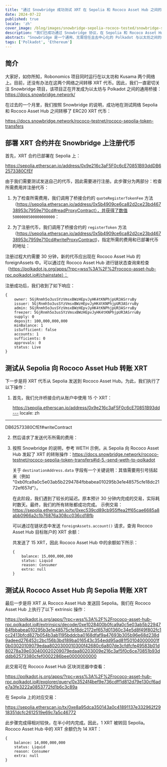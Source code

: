 ```yaml
---
title: "通过 Snowbridge 成功测试 XRT 在 Sepolia 和 Rococo Asset Hub 之间的转移"
date: 2024-07-22
published: true
locale: 'zh'
cover_image: /blog/images/snowbridge-sepolia-rococo-tested/snowbridge-sepolia-rococo-tested.png
description: "我们已成功通过 Snowbridge 协议，在 Sepolia 和 Rococo Asset Hub 网络之间转移 XRT 代币的测试。"
abstract: "Snowbridge 是一个通用、无需信任且去中心化的 Polkadot 与以太坊之间的桥接协议。"
tags: ['Polkadot', 'Ethereum']
---
```


## 简介

大家好，如你所知，Robonomics 项目同时运行在以太坊和 Kusama 两个网络上。目前，还没有办法在这两个网络之间转移 XRT 代币。因此，我们一直密切关注 Snowbridge 项目，该项目正在开发成为以太坊与 Polkadot 之间的通用桥接：https://docs.snowbridge.network/

在过去的一个月里，我们按照 Snowbridge 的说明，成功地在测试网络 Sepolia 和 Rococo Asset Hub 之间转移了 ERC20 XRT 代币：

https://docs.snowbridge.network/rococo-testnet/rococo-sepolia-token-transfers

## 部署 XRT 合约并在 Snowbridge 上注册代币

首先，XRT 合约已部署在 Sepolia 上：

https://sepolia.etherscan.io/address/0x9e216c3aF5F0c6cE70851B93ddDB62573380CfEf

由于我们需要测试发送自己的代币，因此需要进行注册。此步骤分为两部分：检查所需费用并注册代币：

1. 为了检查所需费用，我们调用了桥接合约的 `quoteRegisterTokenFee` 方法（https://sepolia.etherscan.io/address/0x5b4909ce6ca82d2ce23bd46738953c7959e710cd#readProxyContract），并获得了数值 `5000000500000000000`：
<RbImage zoom src="/blog/images/snowbridge-sepolia-rococo-tested/quoteRegisterTokenFee.png" alt="quoteRegisterTokenFee" />

2. 为了注册代币，我们调用了桥接合约的 `registerToken` 方法（https://sepolia.etherscan.io/address/0x5b4909ce6ca82d2ce23bd46738953c7959e710cd#writeProxyContract)，指定所需的费用和已部署代币的地址：
<RbImage zoom src="/blog/images/snowbridge-sepolia-rococo-tested/registerToken.png" alt="registerToken" />

注册过程大约需要 30 分钟，新的代币应出现在 Rococo Asset Hub 的 foreignAssets 中。可以通过在 Rococo Asset Hub 进行链状态查询来检查（https://polkadot.js.org/apps/?rpc=wss%3A%2F%2Frococo-asset-hub-rpc.polkadot.io#/chainstate）：
<RbImage zoom src="/blog/images/snowbridge-sepolia-rococo-tested/foreign_asset_query.png" alt="Check if token registered" />

注册成功后，我们收到了如下响应：
```
{
    owner: 5GjRnmh5o3usSYzVmsxBWzHEpvJyHK4tKNPhjpUR3ASrruBy
    issuer: 5GjRnmh5o3usSYzVmsxBWzHEpvJyHK4tKNPhjpUR3ASrruBy
    admin: 5GjRnmh5o3usSYzVmsxBWzHEpvJyHK4tKNPhjpUR3ASrruBy
    freezer: 5GjRnmh5o3usSYzVmsxBWzHEpvJyHK4tKNPhjpUR3ASrruBy
    supply: 0
    deposit: 100,000,000,000
    minBalance: 1
    isSufficient: false
    accounts: 1
    sufficients: 0
    approvals: 0
    status: Live
}
```

## 测试从 Sepolia 向 Rococo Asset Hub 转账 XRT

下一步是将 XRT 代币从 Sepolia 发送到 Rococo Asset Hub。为此，我们执行了以下操作：

1. 首先，我们允许桥接合约从账户中使用 15 个 XRT：

    https://sepolia.etherscan.io/address/0x9e216c3aF5F0c6cE70851B93dd---
locale: zh
---

DB62573380CfEf#writeContract
    <RbImage zoom src="/blog/images/snowbridge-sepolia-rococo-tested/xrt_approve_snowbridge_as_spender.png" alt="Approve XRT spender" />

2. 然后请求了发送代币所需的费用：
    <RbImage zoom src="/blog/images/snowbridge-sepolia-rococo-tested/quoteSendTokenFee.png" alt="quoteSendTokenFee" />

3. 按照 Snowbridge 的说明，参考 WETH 示例，从 Sepolia 向 Rococo Asset Hub 发起了 XRT 的转账操作：https://docs.snowbridge.network/rococo-testnet/rococo-sepolia-token-transfers#id-5.-send-weth-to-polkadot
    
    关于 `destinationAddress.data` 字段有一个关键说明：其值需要用引号括起来（例如 "0xb0fca9a0c5e03ab5b2294784fbbabea010295b3e1e48575cfe18dc2172ef657d"）。

    在此阶段，我们遇到了较长的延迟。原本预计 30 分钟内完成的交易，实际耗时数天。最终，我们的所有转账都成功完成。
    示例交易：https://sepolia.etherscan.io/tx/0xec539cd89cb955ffea2ff65cae6685a8abb0966a2c1b76876a308cc036cd18fb

    可以通过在链状态中发送 `foreignAssets.account()` 请求，查询 Rococo Asset Hub 目标账户的 XRT 余额：
    <RbImage zoom src="/blog/images/snowbridge-sepolia-rococo-tested/example_of_foreignAssets_account.png" alt="Example of foreignAssets.account" />

    共发送了 15 XRT，因此 Rococo Asset Hub 中的余额如下所示：
    ```
    {
        balance: 15,000,000,000
        status: Liquid
        reason: Consumer
        extra: null
    }
    ```

## 测试从 Rococo Asset Hub 向 Sepolia 转账 XRT

最后一步是将 XRT 从 Rococo Asset Hub 发送回 Sepolia。我们在 Rococo Asset Hub 上执行了以下 extrinsic 操作：

https://polkadot.js.org/apps/?rpc=wss%3A%2F%2Frococo-asset-hub-rpc.polkadot.io#/extrinsics/decode/0xe1028400b0fca9a0c5e03ab5b2294784fbbabea010295b3e1e48575cfe18dc2172ef657d01360c34e5d8f49f802fc1cc2413bfcd827b054b3ab1195bddcba0168dfaf9a47693b305b96e68d238d9adeed276452c2bc156b3bd189ba016543c354edd95ad81f501040000001f0b03020109079edaa8020300010300f42680c6a807de3cfdfcfe49583b01d80278a39e030400020209079edaa80203009e216c3af5f0c6ce70851b93dddb62573380cfef0002286bee0000000000

此交易可在 Rococo Asset Hub 区块浏览器中查看：

https://polkadot.js.org/apps/?rpc=wss%3A%2F%2Frococo-asset-hub-rpc.polkadot.io#/explorer/query/0x3524f4bef9e736cdff1d812d79e130cf6ade7a3fe3222a0853772fd1b6c3c89a

在 Sepolia 上的对应交易：

https://sepolia.etherscan.io/tx/0xe8a95dca350143a0c41891137e332962f2918351dcfc2612519e69c7a5c46772

此步骤完成得相对较快，在半小时内完成。因此，1 XRT 被转回 Sepolia。Rococo Asset Hub 中的 XRT 余额仍为 14 XRT：

```
{
    balance: 14,000,000,000
    status: Liquid
    reason: Consumer
    extra: null
}
```